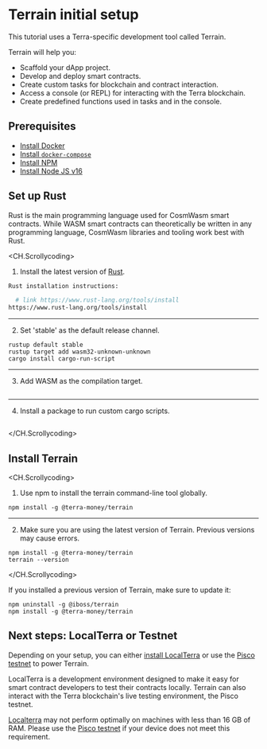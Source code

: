 
# Terrain initial setup

This tutorial uses a Terra-specific development tool called Terrain.

Terrain will help you:

- Scaffold your dApp project.
- Develop and deploy smart contracts.
- Create custom tasks for blockchain and contract interaction.
- Access a console (or REPL) for interacting with the Terra blockchain.
- Create predefined functions used in tasks and in the console.

## Prerequisites

- [Install Docker](https://www.docker.com/)
- [Install `docker-compose`](https://github.com/docker/compose)
- [Install NPM](https://www.npmjs.com/)
- [Install Node JS v16](https://nodejs.org/download/release/latest-v16.x/)


## Set up Rust

Rust is the main programming language used for CosmWasm smart contracts. While WASM smart contracts can theoretically be written in any programming language, CosmWasm libraries and tooling work best with Rust.

<CH.Scrollycoding>

1. Install the latest version of [Rust](https://www.rust-lang.org/tools/install).

```bash install-rust
Rust installation instructions:

  # link https://www.rust-lang.org/tools/install
https://www.rust-lang.org/tools/install
```

---

2. Set 'stable' as the default release channel.

```shellscript rust-set-up focus=1
rustup default stable
rustup target add wasm32-unknown-unknown
cargo install cargo-run-script
```

---

3. Add WASM as the compilation target.

```shellscript rust-set-up focus=2

```

---

4. Install a package to run custom cargo scripts.


```shellscript rust-set-up focus=3

```



</CH.Scrollycoding>

## Install Terrain

<CH.Scrollycoding>

1. Use npm to install the terrain command-line tool globally.

```shellscript install-terrain
npm install -g @terra-money/terrain
```

---

2. Make sure you are using the latest version of Terrain. Previous versions may cause errors. 

```shellscript install-terrain focus=2
npm install -g @terra-money/terrain
terrain --version
```

</CH.Scrollycoding>

<Admonition type="info" icon="ℹ️" title="Terrain versions">

If you installed a previous version of Terrain, make sure to update it: 

```
npm uninstall -g @iboss/terrain
npm install -g @terra-money/terrain
```

</Admonition>


## Next steps: LocalTerra or Testnet

Depending on your setup, you can either [install LocalTerra](./using-terrain-localterra.mdx) or use the [Pisco testnet](./using-terrain-testnet.mdx) to power Terrain.

LocalTerra is a development environment designed to make it easy for smart contract developers to test their contracts locally. Terrain can also interact with the Terra blockchain's live testing environment, the Pisco testnet.

<Admonition type="caution" icon="☢️">

[Localterra](./using-terrain-localterra.mdx) may not perform optimally on machines with less than 16 GB of RAM. Please use the [Pisco testnet](./using-terrain-testnet.mdx) if your device does not meet this requirement.

</Admonition>
